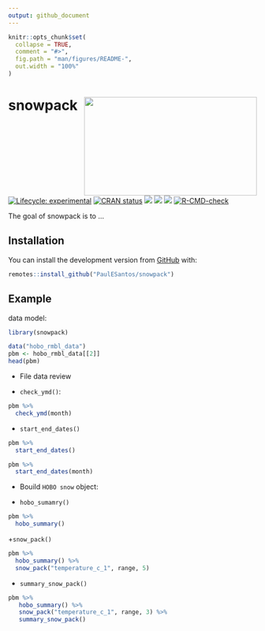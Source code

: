 ```yaml
---
output: github_document
---
```


<!-- README.md is generated from README.Rmd. Please edit that file -->

```r
knitr::opts_chunk$set(
  collapse = TRUE,
  comment = "#>",
  fig.path = "man/figures/README-",
  out.width = "100%"
)
```

# snowpack <a href='https://github.com/PaulESantos/snowpack'><img src='inst/img/gothic_snow.png' align="right" height="200" width="350" /></a>

<!-- badges: start -->
[![Lifecycle: experimental](https://img.shields.io/badge/lifecycle-experimental-orange.svg)](https://lifecycle.r-lib.org/articles/stages.html#experimental)
[![CRAN status](https://www.r-pkg.org/badges/version/snowpack)](https://CRAN.R-project.org/package=snowpack)
[![](http://cranlogs.r-pkg.org/badges/grand-total/snowpack?color=green)](https://cran.r-project.org/package=snowpack)
[![](http://cranlogs.r-pkg.org/badges/snowpack?color=green)](https://cran.r-project.org/package=snowpack)
[![](http://cranlogs.r-pkg.org/badges/last-week/snowpack?color=green)](https://cran.r-project.org/package=snowpack)
[![R-CMD-check](https://github.com/PaulESantos/snowpack/workflows/R-CMD-check/badge.svg)](https://github.com/PaulESantos/snowpack/actions)
<!-- badges: end -->

The goal of snowpack is to ...

## Installation

You can install the development version from [GitHub](https://github.com/) with:


``` r
remotes::install_github("PaulESantos/snowpack")
```

## Example

data model:

```r
library(snowpack)

data("hobo_rmbl_data")
pbm <- hobo_rmbl_data[[2]]
head(pbm)

```

- File data review

+ `check_ymd()`:

```r
pbm %>% 
  check_ymd(month)
```

+ `start_end_dates()`

```r
pbm %>% 
  start_end_dates()

pbm %>% 
  start_end_dates(month)
```

- Bouild `HOBO snow` object:

+ `hobo_sumamry()`

```r
pbm %>% 
  hobo_summary()
```

+`snow_pack()`

```r
pbm %>% 
  hobo_summary() %>% 
  snow_pack("temperature_c_1", range, 5)
```

+ `summary_snow_pack()`

```r
pbm %>% 
   hobo_summary() %>% 
   snow_pack("temperature_c_1", range, 3) %>% 
   summary_snow_pack()
```


